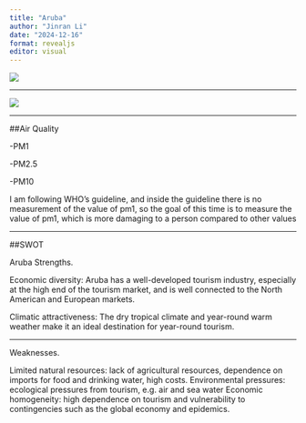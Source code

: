 ```yaml
---
title: "Aruba"
author: "Jinran Li"
date: "2024-12-16"
format: revealjs
editor: visual
---
```


![](www/WechatIMG1254.jpg)

---

![](www/WechatIMG1255.jpg)

---

##Air Quality

-PM1

-PM2.5

-PM10

I am following WHO's guideline, and inside the guideline there is no measurement of the value of pm1, so the goal of this time is to measure the value of pm1, which is more damaging to a person compared to other values

---

##SWOT

Aruba Strengths.

Economic diversity: Aruba has a well-developed tourism industry, especially at the high end of the tourism market, and is well connected to the North American and European markets.

Climatic attractiveness: The dry tropical climate and year-round warm weather make it an ideal destination for year-round tourism.

---

Weaknesses.

Limited natural resources: lack of agricultural resources, dependence on imports for food and drinking water, high costs. Environmental pressures: ecological pressures from tourism, e.g. air and sea water Economic homogeneity: high dependence on tourism and vulnerability to contingencies such as the global economy and epidemics.
